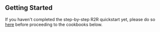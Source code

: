 ## Getting Started

If you haven't completed the step-by-step R2R quickstart yet, please do so [here](/getting-started/quickstart) before proceeding to the cookbooks below.






